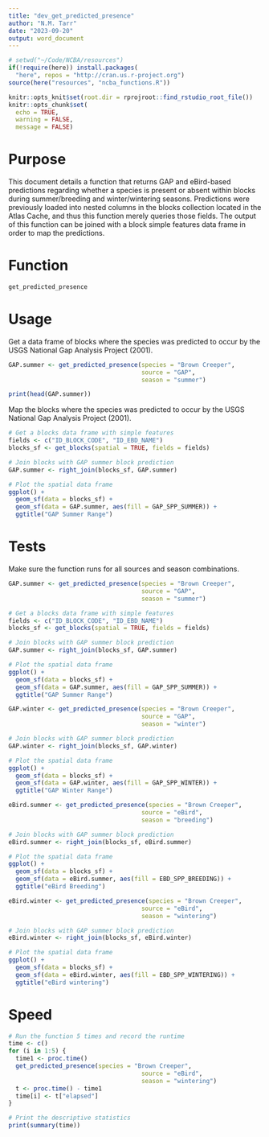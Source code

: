 ```yaml
---
title: "dev_get_predicted_presence"
author: "N.M. Tarr"
date: "2023-09-20"
output: word_document
---
```


```r
# setwd("~/Code/NCBA/resources")
if(!require(here)) install.packages(
  "here", repos = "http://cran.us.r-project.org")
source(here("resources", "ncba_functions.R"))

knitr::opts_knit$set(root.dir = rprojroot::find_rstudio_root_file())
knitr::opts_chunk$set(
  echo = TRUE,
  warning = FALSE,
  message = FALSE)
```


# Purpose
This document details a function that returns GAP and eBird-based predictions regarding whether a species is present or absent within blocks during summer/breeding and winter/wintering seasons. Predictions were previously loaded into nested columns in the blocks collection located in the Atlas Cache, and thus this function merely queries those fields.  The output of this function can be joined with a block simple features data frame in order to map the predictions.

# Function
```r
get_predicted_presence
```


# Usage
Get a data frame of blocks where the species was predicted to occur by the USGS National Gap Analysis Project (2001).
```r
GAP.summer <- get_predicted_presence(species = "Brown Creeper", 
                                     source = "GAP",
                                     season = "summer")

print(head(GAP.summer))
```

Map the blocks where the species was predicted to occur by the USGS National Gap Analysis Project (2001).
```r
# Get a blocks data frame with simple features
fields <- c("ID_BLOCK_CODE", "ID_EBD_NAME")
blocks_sf <- get_blocks(spatial = TRUE, fields = fields)

# Join blocks with GAP summer block prediction
GAP.summer <- right_join(blocks_sf, GAP.summer)

# Plot the spatial data frame
ggplot() +
  geom_sf(data = blocks_sf) +
  geom_sf(data = GAP.summer, aes(fill = GAP_SPP_SUMMER)) + 
  ggtitle("GAP Summer Range")
```


# Tests
Make sure the function runs for all sources and season combinations.
```r
GAP.summer <- get_predicted_presence(species = "Brown Creeper", 
                                     source = "GAP",
                                     season = "summer")

# Get a blocks data frame with simple features
fields <- c("ID_BLOCK_CODE", "ID_EBD_NAME")
blocks_sf <- get_blocks(spatial = TRUE, fields = fields)

# Join blocks with GAP summer block prediction
GAP.summer <- right_join(blocks_sf, GAP.summer)

# Plot the spatial data frame
ggplot() +
  geom_sf(data = blocks_sf) +
  geom_sf(data = GAP.summer, aes(fill = GAP_SPP_SUMMER)) +
  ggtitle("GAP Summer Range")
```

```r
GAP.winter <- get_predicted_presence(species = "Brown Creeper", 
                                     source = "GAP",
                                     season = "winter")

# Join blocks with GAP summer block prediction
GAP.winter <- right_join(blocks_sf, GAP.winter)

# Plot the spatial data frame
ggplot() +
  geom_sf(data = blocks_sf) +
  geom_sf(data = GAP.winter, aes(fill = GAP_SPP_WINTER)) +
  ggtitle("GAP Winter Range")
```

```r
eBird.summer <- get_predicted_presence(species = "Brown Creeper", 
                                     source = "eBird",
                                     season = "breeding")

# Join blocks with GAP summer block prediction
eBird.summer <- right_join(blocks_sf, eBird.summer)

# Plot the spatial data frame
ggplot() +
  geom_sf(data = blocks_sf) +
  geom_sf(data = eBird.summer, aes(fill = EBD_SPP_BREEDING)) +
  ggtitle("eBird Breeding")
```

```r
eBird.winter <- get_predicted_presence(species = "Brown Creeper", 
                                     source = "eBird",
                                     season = "wintering")

# Join blocks with GAP summer block prediction
eBird.winter <- right_join(blocks_sf, eBird.winter)

# Plot the spatial data frame
ggplot() +
  geom_sf(data = blocks_sf) +
  geom_sf(data = eBird.winter, aes(fill = EBD_SPP_WINTERING)) +
  ggtitle("eBird wintering")
```

# Speed
```r
# Run the function 5 times and record the runtime
time <- c()
for (i in 1:5) {
  time1 <- proc.time()
  get_predicted_presence(species = "Brown Creeper", 
                                     source = "eBird",
                                     season = "wintering")
  t <- proc.time() - time1
  time[i] <- t["elapsed"]
}

# Print the descriptive statistics
print(summary(time))
```